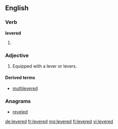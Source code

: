 ==English==

===Verb===
'''levered'''

# {{past of|[[lever]]}}

===Adjective===
{{en-adj|-}}

# Equipped with a lever or levers.

====Derived terms====
* [[multilevered]]

===Anagrams===
* [[reveled#English|reveled]]

[[de:levered]]
[[fr:levered]]
[[mg:levered]]
[[fi:levered]]
[[vi:levered]]